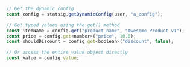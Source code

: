 ```jsx
// Get the dynamic config
const config = statsig.getDynamicConfig(user, "a_config");

// Get typed values using the get() method
const itemName = config.get("product_name", "Awesome Product v1");
const price = config.get<number>("price", 10.0);
const shouldDiscount = config.get<boolean>("discount", false);

// Or access the entire value object directly
const value = config.value;
```
